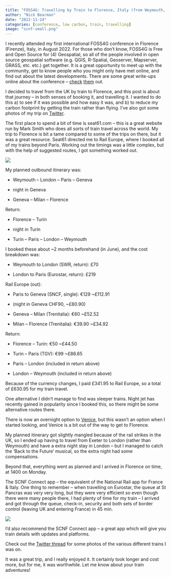 ```yaml
---
title: "FOSS4G: Travelling by Train to Florence, Italy (from Weymouth, UK)"
author: "Nick Bearman"
date: "2022-11-24"
categories: [conference, low carbon, train, travelling]
image: "scnf-small.png"
---
```


I recently attended my first international FOSS4G conference in Florence (Firenze), Italy, in August 2022. For those who don't know, FOSS4G is Free and Open Source for (4) Geospatial, so all of the people involved in open source geospatial software (e.g. QGIS, R-Spatial, Geoserver, Mapserver, GRASS, etc. etc.) get together. It is a great opportunity to meet up with the community, get to know people who you might only have met online, and find out about the latest developments. There are some great write-ups online about the conference -- [check](https://t.co/L91NSeHc8n) [them](https://experimentalcraft.wordpress.com/2022/09/01/reflections-on-foss4g-2022-firenze-italia/) out.

I decided to travel from the UK by train to Florence, and this post is about that journey -- in both senses of booking it, and travelling it. I wanted to do this a) to see if it was possible and how easy it was, and b) to reduce my carbon footprint by getting the train rather than flying. I've also got some photos of my trip on [Twitter](https://twitter.com/NickBearmanUK/status/1560967658111225857).

The first place to spend a bit of time is seat61.com -- this is a great website run by Mark Smith who does all sorts of train travel across the world. My trip to Florence is bit a tame compared to some of the trips on there, but it was a great resource. Seat61 directed me to Rail Europe, where I booked all of my trains beyond Paris. Working out the timings was a little complex, but with the help of suggested routes, I got something worked out.

![](twitter.png)

My planned outbound itinerary was:

-   Weymouth -- London -- Paris -- Geneva

-   night in Geneva

-   Geneva -- Milan -- Florence

Return:

-   Florence -- Turin

-   night in Turin

-   Turin -- Paris -- London -- Weymouth

I booked these about \~2 months beforehand (in June), and the cost breakdown was:

-   Weymouth to London (SWR, return): £70

-   London to Paris (Eurostar, return): £219

Rail Europe (out):

-   Paris to Geneva (SNCF, single): €129 \~£112.91

-   (night in Geneva CHF90, \~£80.90)

-   Geneva -- Milan (Trenitalia): €60 \~£52.52

-   Milan -- Florence (Trenitalia): €39.90 \~£34.92

Return:

-   Florence -- Turin: €50 \~£44.50

-   Turin -- Paris (TGV): €99 \~£86.65

-   Paris -- London (included in return above)

-   London -- Weymouth (included in return above)

Because of the currency changes, I paid £341.95 to Rail Europe, so a total of £630.95 for my train travel.

One alternative I didn't manage to find was sleeper trains. Night jet has recently gained in popularity since I booked this, so there might be some alternative routes there.

There is now an overnight option to [Venice](https://www.seat61.com/Italy.htm#london-to-venice-by-sleeper), but this wasn't an option when I started looking, and Venice is a bit out of the way to get to Florence.

My planned itinerary got slightly mangled because of the rail strikes in the UK, so I ended up having to travel from Exeter to London (rather than Weymouth) and have a extra night stay in London -- but I managed to catch the 'Back to the Future' musical, so the extra night had some compensations.

Beyond that, everything went as planned and I arrived in Florence on time, at 1400 on Monday.

The SCNF Connect app -- the equivalent of the National Rail app for France & Italy. One thing to remember -- when travelling on Eurostar, the queue at St Pancras was very very long, but they were very efficient so even though there were many people there, I had plenty of time for my train -- I arrived and got through the queue, check-in, security and both sets of border control (leaving UK and entering France) in 45 min.

![](signal-2022-11-24-121130_002-461x1024.png)

I'd also recommend the SCNF Connect app -- a great app which will give you train details with updates and platforms.

Check out the [Twitter thread](https://twitter.com/NickBearmanUK/status/1560967658111225857) for some photos of the various different trains I was on.

It was a great trip, and I really enjoyed it. It certainly took longer and cost more, but for me, it was worthwhile. Let me know about your train adventures!
